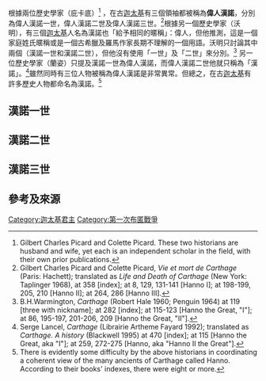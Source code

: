 根據兩位歷史學家（庇卡底）<ref>Gilbert Charles Picard and Colette Picard. These two historians are husband and wife, yet each is an independent scholar in the field, with their own prior publications.</ref> ，在古[[迦太基|迦太基]]有三個領袖都被稱為'''偉人漢諾'''，分別為偉人漢諾一世，偉人漢諾二世及偉人漢諾三世。<ref>Gilbert Charles Picard and Colette Picard, ''Vie et mort de Carthage'' (Paris: Hachett); translated as ''Life and Death of Carthage'' (New York: Taplinger 1968), at 358 [index]; at 8, 129, 131-141 [Hanno I]; at 198-199, 205, 210 [Hanno II]; at 264, 286 [Hanno III].</ref>根據另一個歷史學家（沃明），有三個[[迦太基|迦太基]]人名為漢諾也「給予相同的暱稱」：偉人，但他推測，這是一個家庭姓氏暱稱或是一個古希臘及羅馬作家長期不理解的一個用語。沃明只討論其中兩個（漢諾一世和漢諾二世），但他沒有使用「一世」及「二世」來分別。<ref>B.H.Warmington, ''Carthage'' (Robert Hale 1960; Penguin 1964) at 119 [three with nickname]; at 282 [index]; at 115-123 [Hanno the Great, "I"]; at 86, 195-197, 201-206, 209 [Hanno the Great, "II"].</ref> 另一位歷史學家（蘭姿）只提及漢諾一世為偉人漢諾，而偉人漢諾二世他就只稱為「漢諾」。<ref>Serge Lancel, ''Carthage'' (Librairie Artheme Fayard 1992); translated as ''Carthage. A history'' (Blackwell 1995) at 470 [index]; at 115 [Hanno the Great, aka "I"]; at 259, 272-275 [Hanno, aka "Hanno II the Great"].</ref>雖然同時有三位人物被稱為偉人漢諾是非常異常。但總之，在古[[迦太基|迦太基]]有許多歷史人物都命名為漢諾。<ref>There is evidently some difficulty by the above historians in coordinating a coherent view of the many ancients of Carthage called Hanno. According to their books' indexes, there were eight or more.</ref>

==漢諾一世==

==漢諾二世==

==漢諾三世==

==參考及來源==
<references/>

[[Category:迦太基君主|Category:迦太基君主]]
[[Category:第一次布匿戰爭|Category:第一次布匿戰爭]]